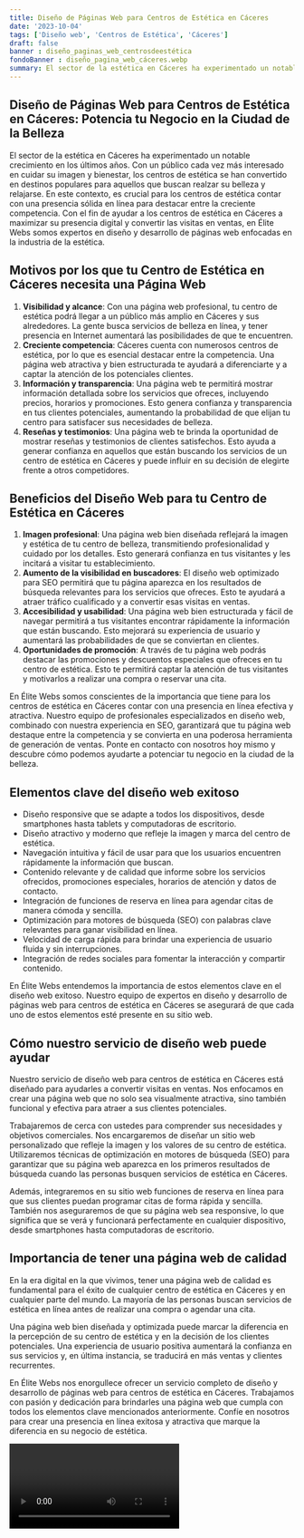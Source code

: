 ```yaml
---
title: Diseño de Páginas Web para Centros de Estética en Cáceres
date: '2023-10-04'
tags: ['Diseño web', 'Centros de Estética', 'Cáceres']
draft: false
banner : diseño_paginas_web_centrosdeestética
fondoBanner : diseño_pagina_web_cáceres.webp
summary: El sector de la estética en Cáceres ha experimentado un notable crecimiento en los últimos años. Con un público cada vez más interesado en cuidar su imagen y bienestar, los centros de estética se han convertido en destinos populares para aquellos que buscan realzar su belleza y relajarse. En este contexto, es crucial para los centros de estética contar con una presencia sólida en línea para destacar entre la creciente competencia. Con el fin de ayudar a los centros de estética en Cáceres a maximizar su presencia digital y convertir las visitas en ventas, en Élite Webs somos expertos en diseño y desarrollo de páginas web enfocadas en la industria de la estética.
---
```


## Diseño de Páginas Web para Centros de Estética en Cáceres: Potencia tu Negocio en la Ciudad de la Belleza

El sector de la estética en Cáceres ha experimentado un notable crecimiento en los últimos años. Con un público cada vez más interesado en cuidar su imagen y bienestar, los centros de estética se han convertido en destinos populares para aquellos que buscan realzar su belleza y relajarse. En este contexto, es crucial para los centros de estética contar con una presencia sólida en línea para destacar entre la creciente competencia. Con el fin de ayudar a los centros de estética en Cáceres a maximizar su presencia digital y convertir las visitas en ventas, en Élite Webs somos expertos en diseño y desarrollo de páginas web enfocadas en la industria de la estética.

## Motivos por los que tu Centro de Estética en Cáceres necesita una Página Web

1. **Visibilidad y alcance**: Con una página web profesional, tu centro de estética podrá llegar a un público más amplio en Cáceres y sus alrededores. La gente busca servicios de belleza en línea, y tener presencia en Internet aumentará las posibilidades de que te encuentren.
2. **Creciente competencia**: Cáceres cuenta con numerosos centros de estética, por lo que es esencial destacar entre la competencia. Una página web atractiva y bien estructurada te ayudará a diferenciarte y a captar la atención de los potenciales clientes.
3. **Información y transparencia**: Una página web te permitirá mostrar información detallada sobre los servicios que ofreces, incluyendo precios, horarios y promociones. Esto genera confianza y transparencia en tus clientes potenciales, aumentando la probabilidad de que elijan tu centro para satisfacer sus necesidades de belleza.
4. **Reseñas y testimonios**: Una página web te brinda la oportunidad de mostrar reseñas y testimonios de clientes satisfechos. Esto ayuda a generar confianza en aquellos que están buscando los servicios de un centro de estética en Cáceres y puede influir en su decisión de elegirte frente a otros competidores.

## Beneficios del Diseño Web para tu Centro de Estética en Cáceres

1. **Imagen profesional**: Una página web bien diseñada reflejará la imagen y estética de tu centro de belleza, transmitiendo profesionalidad y cuidado por los detalles. Esto generará confianza en tus visitantes y les incitará a visitar tu establecimiento.
2. **Aumento de la visibilidad en buscadores**: El diseño web optimizado para SEO permitirá que tu página aparezca en los resultados de búsqueda relevantes para los servicios que ofreces. Esto te ayudará a atraer tráfico cualificado y a convertir esas visitas en ventas.
3. **Accesibilidad y usabilidad**: Una página web bien estructurada y fácil de navegar permitirá a tus visitantes encontrar rápidamente la información que están buscando. Esto mejorará su experiencia de usuario y aumentará las probabilidades de que se conviertan en clientes.
4. **Oportunidades de promoción**: A través de tu página web podrás destacar las promociones y descuentos especiales que ofreces en tu centro de estética. Esto te permitirá captar la atención de tus visitantes y motivarlos a realizar una compra o reservar una cita.

En Élite Webs somos conscientes de la importancia que tiene para los centros de estética en Cáceres contar con una presencia en línea efectiva y atractiva. Nuestro equipo de profesionales especializados en diseño web, combinado con nuestra experiencia en SEO, garantizará que tu página web destaque entre la competencia y se convierta en una poderosa herramienta de generación de ventas. Ponte en contacto con nosotros hoy mismo y descubre cómo podemos ayudarte a potenciar tu negocio en la ciudad de la belleza.

<GifSeo />

<Cta />

## Elementos clave del diseño web exitoso

- Diseño responsive que se adapte a todos los dispositivos, desde smartphones hasta tablets y computadoras de escritorio.
- Diseño atractivo y moderno que refleje la imagen y marca del centro de estética.
- Navegación intuitiva y fácil de usar para que los usuarios encuentren rápidamente la información que buscan.
- Contenido relevante y de calidad que informe sobre los servicios ofrecidos, promociones especiales, horarios de atención y datos de contacto.
- Integración de funciones de reserva en línea para agendar citas de manera cómoda y sencilla.
- Optimización para motores de búsqueda (SEO) con palabras clave relevantes para ganar visibilidad en línea.
- Velocidad de carga rápida para brindar una experiencia de usuario fluida y sin interrupciones.
- Integración de redes sociales para fomentar la interacción y compartir contenido.

En Élite Webs entendemos la importancia de estos elementos clave en el diseño web exitoso. Nuestro equipo de expertos en diseño y desarrollo de páginas web para centros de estética en Cáceres se asegurará de que cada uno de estos elementos esté presente en su sitio web. 

## Cómo nuestro servicio de diseño web puede ayudar

Nuestro servicio de diseño web para centros de estética en Cáceres está diseñado para ayudarles a convertir visitas en ventas. Nos enfocamos en crear una página web que no solo sea visualmente atractiva, sino también funcional y efectiva para atraer a sus clientes potenciales.

Trabajaremos de cerca con ustedes para comprender sus necesidades y objetivos comerciales. Nos encargaremos de diseñar un sitio web personalizado que refleje la imagen y los valores de su centro de estética. Utilizaremos técnicas de optimización en motores de búsqueda (SEO) para garantizar que su página web aparezca en los primeros resultados de búsqueda cuando las personas busquen servicios de estética en Cáceres.

Además, integraremos en su sitio web funciones de reserva en línea para que sus clientes puedan programar citas de forma rápida y sencilla. También nos aseguraremos de que su página web sea responsive, lo que significa que se verá y funcionará perfectamente en cualquier dispositivo, desde smartphones hasta computadoras de escritorio.

## Importancia de tener una página web de calidad

En la era digital en la que vivimos, tener una página web de calidad es fundamental para el éxito de cualquier centro de estética en Cáceres y en cualquier parte del mundo. La mayoría de las personas buscan servicios de estética en línea antes de realizar una compra o agendar una cita.

Una página web bien diseñada y optimizada puede marcar la diferencia en la percepción de su centro de estética y en la decisión de los clientes potenciales. Una experiencia de usuario positiva aumentará la confianza en sus servicios y, en última instancia, se traducirá en más ventas y clientes recurrentes.

En Élite Webs nos enorgullece ofrecer un servicio completo de diseño y desarrollo de páginas web para centros de estética en Cáceres. Trabajamos con pasión y dedicación para brindarles una página web que cumpla con todos los elementos clave mencionados anteriormente. Confíe en nosotros para crear una presencia en línea exitosa y atractiva que marque la diferencia en su negocio de estética.

<Video />

<CtaBot job='Centros de Estética' city='Cáceres'/>

<Gmaps query='Cáceres+españa+maps' />